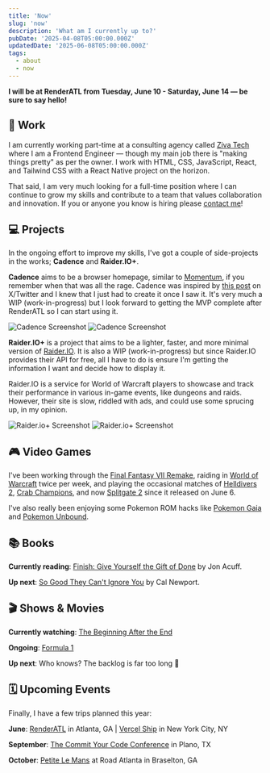 ```yaml
---
title: 'Now'
slug: 'now'
description: 'What am I currently up to?'
pubDate: '2025-04-08T05:00:00.000Z'
updatedDate: '2025-06-08T05:00:00.000Z'
tags:
  - about
  - now
---
```



<WorkTag />

**I will be at RenderATL from Tuesday, June 10 - Saturday, June 14 — be sure to
say hello!**

## 💼 Work

I am currently working part-time at a consulting agency called <a href='https://ziva-tech.com/' target='_blank' rel='noopener noreferrer'>Ziva Tech</a> where I am a Frontend Engineer — though my main job there is "making things pretty" as per the owner. I work with HTML, CSS, JavaScript, React, and Tailwind CSS with a React Native project on the horizon.

That said, I am very much looking for a full-time position where I can continue to grow my skills and contribute to a team that values collaboration and innovation. If you or anyone you know is hiring please <a href='/contact'>contact me</a>!

## 💻 Projects

In the ongoing effort to improve my skills, I've got a couple of side-projects in the works; **Cadence** and **Raider.IO+**.

**Cadence** aims to be a browser homepage, similar to <a href='https://momentumdash.com/' target='_blank' rel='noopener noreferrer'>Momentum</a>, if you remember when that was all the rage. Cadence was inspired by <a href='https://x.com/haydenbleasel/status/1930022190453535205' target='_blank' rel='noopener noreferrer'>this post</a> on X/Twitter and I knew that I just had to create it once I saw it. It's very much a WIP (work-in-progress) but I look forward to getting the MVP complete after RenderATL so I can start using it.

<div class="grid grid-cols-1 *:rounded-lg *:border *:shadow-sm md:grid-cols-2 md:gap-4">
  <img src="/images/cadence-light.png" alt="Cadence Screenshot" />
  <img src="/images/cadence-dark.png" alt="Cadence Screenshot" />
</div>

**Raider.IO+** is a project that aims to be a lighter, faster, and more minimal version of <a href='https://raider.io/' target='_blank' rel='noopener noreferrer'>Raider.IO</a>. It is also a WIP (work-in-progress) but since Raider.IO provides their API for free, all I have to do is ensure I'm getting the information I want and decide how to display it.

Raider.IO is a service for World of Warcraft players to showcase and track their performance in various in-game events, like dungeons and raids. However, their site is slow, riddled with ads, and could use some sprucing up, in my opinion.

<div class="grid grid-cols-1 *:rounded-lg *:border *:shadow-sm md:grid-cols-2 md:gap-4">
  <img src="/images/rio-plus-light.png" alt="Raider.io+ Screenshot" />
  <img src="/images/rio-plus-dark.png" alt="Raider.io+ Screenshot" />
</div>

## 🎮 Video Games

I've been working through the <a href='https://ffvii-remake-intergrade.square-enix-games.com/en-us/' target='_blank' rel='noopener noreferrer'>Final Fantasy VII Remake</a>, raiding in <a href='https://worldofwarcraft.blizzard.com/en-us/' target='_blank' rel='noopener noreferrer'>World of Warcraft</a> twice per week, and playing the occasional matches of <a href='https://store.steampowered.com/app/553850/HELLDIVERS_2/' target='_blank' rel='noopener noreferrer'>Helldivers 2</a>, <a href='https://crabchampions.com/' target='_blank' rel='noopener noreferrer'>Crab Champions</a>, and now <a href='https://www.splitgate.com/' target='_blank' rel='noopener noreferrer'>Splitgate 2</a> since it released on June 6.

I've also really been enjoying some Pokemon ROM hacks like <a href='https://sphericalice.com/' target='_blank' rel='noopener noreferrer'>Pokemon Gaia</a> and <a href='https://www.pokecommunity.com/threads/pok%C3%A9mon-unbound-completed.382178/' target='_blank' rel='noopener noreferrer'>Pokemon Unbound</a>.

## 📚 Books

**Currently reading**: <a href='https://store.jonacuff.com/finish-give-yourself-the-gift-of-done/' target='_blank' rel='noopener noreferrer'>Finish: Give Yourself the Gift of Done</a> by Jon Acuff.

**Up next**: <a href='https://www.barnesandnoble.com/w/so-good-they-cant-ignore-you-cal-newport/1110913726?ean=9781455509126' target='_blank' rel='noopener noreferrer'>So Good They Can't Ignore You</a> by Cal Newport.

## 🎬 Shows & Movies

**Currently watching**: <a href='https://www.crunchyroll.com/series/G24H1NWKE/the-beginning-after-the-end' target='_blank' rel='noopener noreferrer'>The Beginning After the End</a>

**Ongoing**: <a href='https://www.formula1.com/' target='_blank' rel='noopener noreferrer'>Formula 1</a>

**Up next**: Who knows? The backlog is far too long 🫠

## 🗓️ Upcoming Events

Finally, I have a few trips planned this year:

**June**: <a href='https://www.renderatl.com/' target='_blank' rel='noopener noreferrer'>RenderATL</a> in Atlanta, GA | <a href='https://vercel.com/ship' target='_blank' rel='noopener noreferrer'>Vercel Ship</a> in New York City, NY

**September**: <a href='https://www.commityourcode.com/' target='_blank' rel='noopener noreferrer'>The Commit Your Code Conference</a> in Plano, TX

**October**: <a href='https://www.roadatlanta.com/motul-petit-le-mans' target='_blank' rel='noopener noreferrer'>Petite Le Mans</a> at Road Atlanta in Braselton, GA
